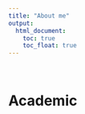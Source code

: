```yaml
---
title: "About me"
output: 
  html_document:
    toc: true
    toc_float: true
---
```


<br/>

# Academic